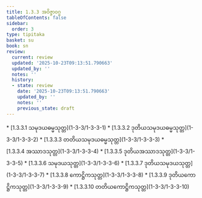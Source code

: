 ```yaml
---
title: 1.3.3 အဝိဇ္ဇာဝဂ္ဂ
tableOfContents: false
sidebar:
  order: 3
type: tipitaka
basket: su
book: sn
review:
  current: review
  updated: '2025-10-23T09:13:51.790663'
  updated_by: ''
  notes: ''
  history:
  - state: review
    date: '2025-10-23T09:13:51.790663'
    updated_by: ''
    notes: ''
    previous_state: draft
---
```



<ReviewStatus review={frontmatter.review} showDetails={true} />

<HypothesisAnnotation frontmatter={frontmatter} />

<DynamicBreadcrumb />



<TableOfContents book="sn" section="1.3.3">
* [1.3.3.1 သမုဒယဓမ္မသုတ္တ](1-3-3/1-3-3-1)
* [1.3.3.2 ဒုတိယသမုဒယဓမ္မသုတ္တ](1-3-3/1-3-3-2)
* [1.3.3.3 တတိယသမုဒယဓမ္မသုတ္တ](1-3-3/1-3-3-3)
* [1.3.3.4 အဿာဒသုတ္တ](1-3-3/1-3-3-4)
* [1.3.3.5 ဒုတိယအဿာဒသုတ္တ](1-3-3/1-3-3-5)
* [1.3.3.6 သမုဒယသုတ္တ](1-3-3/1-3-3-6)
* [1.3.3.7 ဒုတိယသမုဒယသုတ္တ](1-3-3/1-3-3-7)
* [1.3.3.8 ကောဋ္ဌိကသုတ္တ](1-3-3/1-3-3-8)
* [1.3.3.9 ဒုတိယကောဋ္ဌိကသုတ္တ](1-3-3/1-3-3-9)
* [1.3.3.10 တတိယကောဋ္ဌိကသုတ္တ](1-3-3/1-3-3-10)
</TableOfContents>
